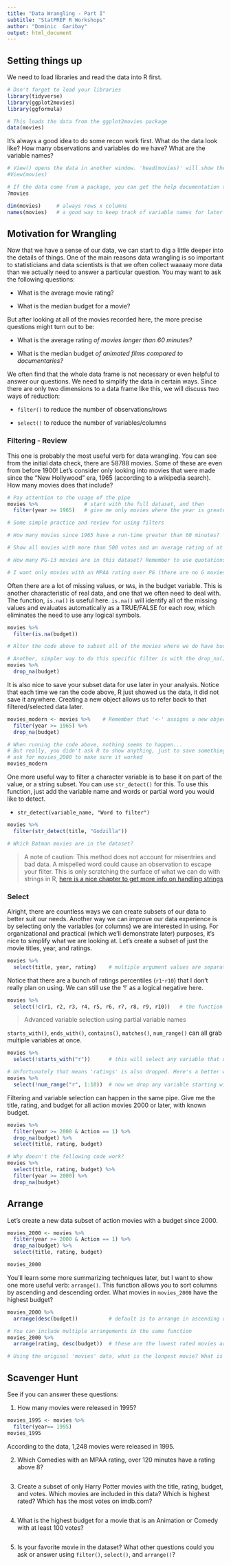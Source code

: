 ```yaml
---
title: "Data Wrangling - Part I"
subtitle: "StatPREP R Workshops"
author: "Dominic  Garibay"
output: html_document
---
```


## Setting things up

We need to load libraries and read the data into R first.

```r
# Don't forget to load your libraries
library(tidyverse)
library(ggplot2movies)
library(ggformula)

# This loads the data from the ggplot2movies package
data(movies)
```


It's always a good idea to do some recon work first. What do the data look like? How many observations and variables do we have? What are the variable names?


```r
# View() opens the data in another window. 'head(movies)' will show the first few rows.
#View(movies)

# If the data come from a package, you can get the help documentation this way
?movies

dim(movies)     # always rows x columns
names(movies)   # a good way to keep track of variable names for later use
```


## Motivation for Wrangling

Now that we have a sense of our data, we can start to dig a little deeper into the details of things. One of the main reasons data wrangling is so important to statisticians and data scientists is that we often collect waaaay more data than we actually need to answer a particular question. You may want to ask the following questions:

- What is the average movie rating?

- What is the median budget for a movie?

But after looking at all of the movies recorded here, the more precise questions might turn out to be:

- What is the average rating *of movies longer than 60 minutes?*

- What is the median budget *of animated films compared to documentaries?*

We often find that the whole data frame is not necessary or even helpful to answer our questions. We need to simplify the data in certain ways. Since there are only two dimensions to a data frame like this, we will discuss two ways of reduction:

- `filter()` to reduce the number of observations/rows

- `select()` to reduce the number of variables/columns


### Filtering - Review

This one is probably the most useful verb for data wrangling. You can see from the initial data check, there are 58788 movies. Some of these are even from before 1900! Let's consider only looking into movies that were made since the "New Hollywood" era, 1965 (according to a wikipedia search). How many movies does that include?

```r
# Pay attention to the usage of the pipe
movies %>%               # start with the full dataset, and then
  filter(year >= 1965)   # give me only movies where the year is greater than or equal to 1965

# Some simple practice and review for using filters

# How many movies since 1965 have a run-time greater than 60 minutes?

# Show all movies with more than 500 votes and an average rating of at least 9

# How many PG-13 movies are in this dataset? Remember to use quotations ("") when filtering characters/strings

# I want only movies with an MPAA rating over PG (there are no G movies). Hint: think about what you don't want and double check to see the filter completely worked.

```


Often there are a lot of missing values, or `NA`s, in the budget variable. This is another characteristic of real data, and one that we often need to deal with. The function, `is.na()` is useful here. `is.na()` will identify all of the missing values and evaluates automatically as a TRUE/FALSE for each row, which eliminates the need to use any logical symbols.

```r
movies %>%
  filter(is.na(budget))

# Alter the code above to subset all of the movies where we do have budget information.

# Another, simpler way to do this specific filter is with the drop_na() function
movies %>%
  drop_na(budget)
```

It is also nice to save your subset data for use later in your analysis. Notice that each time we ran the code above, R just showed us the data, it did not save it anywhere. Creating a new object allows us to refer back to that filtered/selected data later.

```r
movies_modern <- movies %>%    # Remember that '<-' assigns a new object. Preserve your original dataset by creating a new name
  filter(year >= 1965) %>%
  drop_na(budget)

# When running the code above, nothing seems to happen...
# But really, you didn't ask R to show anything, just to save something
# ask for movies_2000 to make sure it worked
movies_modern
```


One more useful way to filter a character variable is to base it on part of the value, or a string subset. You can use `str_detect()` for this. To use this function, just add the variable name and words or partial word you would like to detect.

- `str_detect(variable_name, "Word to filter")`

```r
movies %>%
  filter(str_detect(title, "Godzilla"))

# Which Batman movies are in the dataset?
```

> A note of caution: This method does not account for misentries and bad data. A mispelled word could cause an observation to escape your filter. This is only scratching the surface of what we can do with strings in R, [here is a nice chapter to get more info on handling strings](https://r4ds.had.co.nz/strings.html)


### Select

Alright, there are countless ways we can create subsets of our data to better suit our needs. Another way we can improve our data experience is by selecting only the variables (or columns) we are interested in using. For organizational and practical (which we'll demonstrate later) purposes, it's nice to simplify what we are looking at. Let's create a subset of just the movie titles, year, and ratings.

```r
movies %>%
  select(title, year, rating)    # multiple argument values are separated by a comma
```


Notice that there are a bunch of ratings percentiles (`r1`-`r10`) that I don't really plan on using. We can still use the '!' as a logical negative here.

```r
movies %>%
  select(!c(r1, r2, r3, r4, r5, r6, r7, r8, r9, r10))   # the function c() combines things and allows us to use the distributive property for '!'
```

> Advanced variable selection using partial variable names

`starts_with()`, `ends_with()`, `contains()`, `matches()`, `num_range()` can all grab multiple variables at once.

```r
movies %>%
  select(!starts_with("r"))      # this will select any variable that does not start with 'r'

# Unfortunately that means 'ratings' is also dropped. Here's a better way:
movies %>%
  select(!num_range("r", 1:10))  # now we drop any variable starting with prefix 'r' and numeric suffix from 1-10 
```


Filtering and variable selection can happen in the same pipe. Give me the title, rating, and budget for all action movies 2000 or later, with known budget.

```r
movies %>%
  filter(year >= 2000 & Action == 1) %>%
  drop_na(budget) %>%
  select(title, rating, budget)

# Why doesn't the following code work?
movies %>%
  select(title, rating, budget) %>%
  filter(year >= 2000) %>%
  drop_na(budget)
```


## Arrange

Let's create a new data subset of action movies with a budget since 2000.


```r
movies_2000 <- movies %>%    
  filter(year >= 2000 & Action == 1) %>%
  drop_na(budget) %>%
  select(title, rating, budget)

movies_2000
```

You'll learn some more summarizing techniques later, but I want to show one more useful verb: `arrange()`. This function allows you to sort columns by ascending and descending order. What movies in `movies_2000` have the highest budget?

```r
movies_2000 %>%
  arrange(desc(budget))          # default is to arrange in ascending order, but desc() reverses it

# You can include multiple arrangements in the same function
movies_2000 %>%
  arrange(rating, desc(budget))  # these are the lowest rated movies arranged by largest budget

# Using the original 'movies' data, what is the longest movie? What is the oldest movie?
```



## Scavenger Hunt

See if you can answer these questions:

1. How many movies were released in 1995?

```r
movies_1995 <- movies %>%    
  filter(year== 1995)
movies_1995
```
According to the data, 1,248 movies were released in 1995.


2. Which Comedies with an MPAA rating, over 120 minutes have a rating above 8?

```r

```

3. Create a subset of only Harry Potter movies with the title, rating, budget, and votes. Which movies are included in this data? Which is highest rated? Which has the most votes on imdb.com?

```r

```

4. What is the highest budget for a movie that is an Animation or Comedy with at least 100 votes?

```r

```

5. Is your favorite movie in the dataset? What other questions could you ask or answer using `filter()`, `select()`, and `arrange()`?

```r

```








